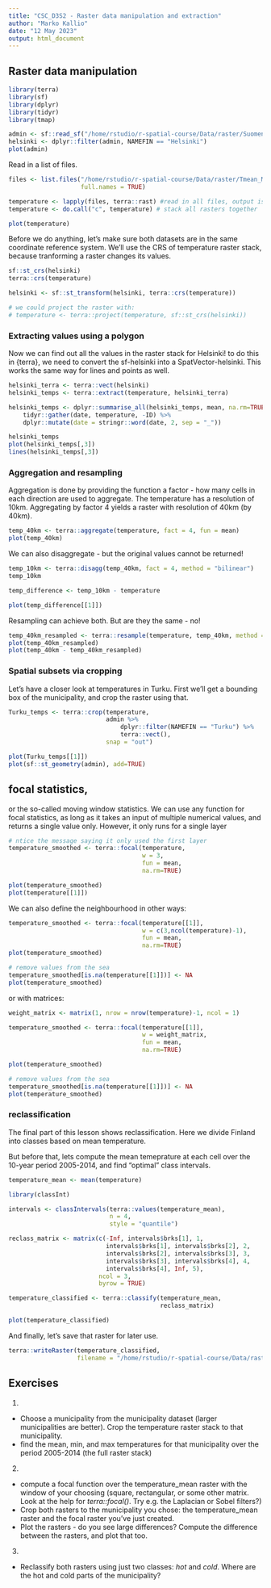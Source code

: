 ```yaml
---
title: "CSC_D3S2 - Raster data manipulation and extraction"
author: "Marko Kallio"
date: "12 May 2023"
output: html_document
---
```


## Raster data manipulation




```r
library(terra)
library(sf)
library(dplyr)
library(tidyr)
library(tmap)

admin <- sf::read_sf("/home/rstudio/r-spatial-course/Data/raster/SuomenKuntajako_2021_100k.shp")
helsinki <- dplyr::filter(admin, NAMEFIN == "Helsinki")
plot(admin)

```


Read in a list of files.

```r
files <- list.files("/home/rstudio/r-spatial-course/Data/raster/Tmean_Monthly_2005-2014/", 
                    full.names = TRUE)

temperature <- lapply(files, terra::rast) #read in all files, output is a list
temperature <- do.call("c", temperature) # stack all rasters together

plot(temperature)
```


Before we do anything, let's make sure both datasets are in the same coordinate reference system. We'll use the CRS of temperature raster stack, because tranforming a raster changes its values.

```r
sf::st_crs(helsinki)
terra::crs(temperature)

helsinki <- sf::st_transform(helsinki, terra::crs(temperature))

# we could project the raster with:
# temperature <- terra::project(temperature, sf::st_crs(helsinki))
```


### Extracting values using a polygon

Now we can find out all the values in the raster stack for Helsinki! to do this in {terra}, we need to convert the sf-helsinki into a SpatVector-helsinki. This works the same way for lines and points as well.

```r
helsinki_terra <- terra::vect(helsinki)
helsinki_temps <- terra::extract(temperature, helsinki_terra)

helsinki_temps <- dplyr::summarise_all(helsinki_temps, mean, na.rm=TRUE) %>% 
    tidyr::gather(date, temperature, -ID) %>% 
    dplyr::mutate(date = stringr::word(date, 2, sep = "_"))

helsinki_temps
plot(helsinki_temps[,3])
lines(helsinki_temps[,3])
```


### Aggregation and resampling

Aggregation is done by providing the function a factor - how many cells in each direction are used to aggregate. The temperature has a resolution of 10km. Aggregating by factor 4 yields a raster with resolution of 40km (by 40km).

```r
temp_40km <- terra::aggregate(temperature, fact = 4, fun = mean)
plot(temp_40km)
```

We can also disaggregate - but the original values cannot be returned!

```r
temp_10km <- terra::disagg(temp_40km, fact = 4, method = "bilinear")
temp_10km

temp_difference <- temp_10km - temperature

plot(temp_difference[[1]])
```

Resampling can achieve both. But are they the same - no!

```r

temp_40km_resampled <- terra::resample(temperature, temp_40km, method = "bilinear")
plot(temp_40km_resampled)
plot(temp_40km - temp_40km_resampled)

```


### Spatial subsets via cropping

Let's have a closer look at temperatures in Turku. First we'll get a bounding box of the municipality, and crop the raster using that.

```r

Turku_temps <- terra::crop(temperature,
                           admin %>% 
                               dplyr::filter(NAMEFIN == "Turku") %>% 
                               terra::vect(),
                           snap = "out")

plot(Turku_temps[[1]])
plot(sf::st_geometry(admin), add=TRUE)


```


## focal statistics,

or the so-called moving window statistics. We can use any function for focal statistics, as long as it takes an input of multiple numerical values, and returns a single value only.
However, it only runs for a single layer
```r

# ntice the message saying it only used the first layer
temperature_smoothed <- terra::focal(temperature,
                                     w = 3,
                                     fun = mean,
                                     na.rm=TRUE)

plot(temperature_smoothed)
plot(temperature[[1]])

```

We can also define the neighbourhood in other ways:
```r
temperature_smoothed <- terra::focal(temperature[[1]],
                                     w = c(3,ncol(temperature)-1),
                                     fun = mean,
                                     na.rm=TRUE)
plot(temperature_smoothed)

# remove values from the sea
temperature_smoothed[is.na(temperature[[1]])] <- NA
plot(temperature_smoothed)


```

or with matrices:

```r

weight_matrix <- matrix(1, nrow = nrow(temperature)-1, ncol = 1)

temperature_smoothed <- terra::focal(temperature[[1]],
                                     w = weight_matrix,
                                     fun = mean,
                                     na.rm=TRUE)

plot(temperature_smoothed)

# remove values from the sea
temperature_smoothed[is.na(temperature[[1]])] <- NA
plot(temperature_smoothed)

```


### reclassification

The final part of this lesson shows reclassification. Here we divide Finland into classes based on mean temperature.

But before that, lets compute the mean temeprature at each cell over the 10-year period 2005-2014, and find "optimal" class intervals.

```r

temperature_mean <- mean(temperature)

library(classInt)

intervals <- classIntervals(terra::values(temperature_mean),
                            n = 4,
                            style = "quantile")

reclass_matrix <- matrix(c(-Inf, intervals$brks[1], 1,
                           intervals$brks[1], intervals$brks[2], 2,
                           intervals$brks[2], intervals$brks[3], 3,
                           intervals$brks[3], intervals$brks[4], 4,
                           intervals$brks[4], Inf, 5),
                         ncol = 3,
                         byrow = TRUE)

temperature_classified <- terra::classify(temperature_mean,
                                          reclass_matrix)

plot(temperature_classified)

```


And finally, let's save that raster for later use.
```r

terra::writeRaster(temperature_classified, 
                   filename = "/home/rstudio/r-spatial-course/Data/raster/temperature_classified.tif")


```




## Exercises

1.

* Choose a municipality from the municipality dataset (larger municipalities are better). Crop the temperature raster stack to that municipality.
* find the mean, min, and max temperatures for that municipality over the period 2005-2014 (the full raster stack)


2. 

* compute a focal function over the temperature_mean raster with the window of your choosing (square, rectangular, or some other matrix. Look at the help for *terra::focal()*. Try e.g. the Laplacian or Sobel filters?)
* Crop both rasters to the municipality you chose: the temperature_mean raster and the focal raster you've just created.
* Plot the rasters - do you see large differences? Compute the difference between the rasters, and plot that too.


3. 

* Reclassify both rasters using just two classes: *hot* and *cold*. Where are the hot and cold parts of the municipality?




